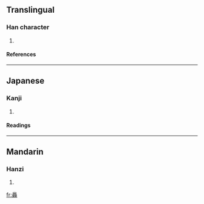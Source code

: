 ==Translingual==
===Han character===
{{Han char|rn=85|rad=水|as=23|sn=27|four=2623<sub>2</sub>|canj=竹水竹水水 (HEHEE)}}
# {{defn|Han|sort=水23}}
====References====
{{Han ref|kx=0664.200|dkj=18834|dj=1073.090|hdz=31798.100|uh=7065|ud=28773|bh=F9A3|bd=63907}}

----
==Japanese==
===Kanji===
{{ja-kanji|grade=|rs=水23}}
# {{defn|Japanese}} 
====Readings====
{{ja-readings|on=[[しゅん]] (shun), [[じゅん]] (jun), [[せん]] (sen)|kun=[[たくさんのいずみ]] (takusannoizumi)}}

----
==Mandarin==
===Hanzi===
{{cmn-hanzi|pin=[[xún]] (xun2)|wg=hsün<sup>2</sup>}}
# {{defn|Mandarin}}

[[fr:灥]]
